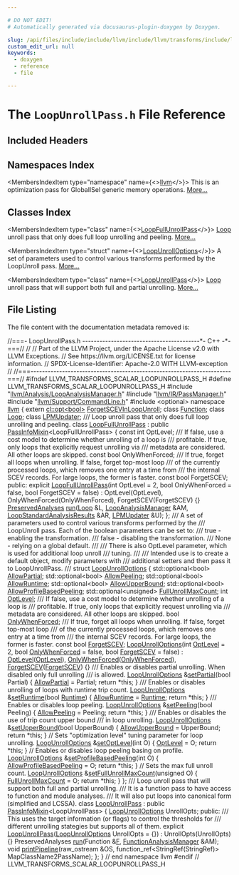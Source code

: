 ```yaml
---

# DO NOT EDIT!
# Automatically generated via docusaurus-plugin-doxygen by Doxygen.

slug: /api/files/include/include/llvm/include/llvm/transforms/include/llvm/transforms/scalar/loopunrollpass-h
custom_edit_url: null
keywords:
  - doxygen
  - reference
  - file

---
```





# The `LoopUnrollPass.h` File Reference

<DoxygenPage pluginConfig={pluginConfig}>



## Included Headers

<IncludesList>
<IncludesListItem
  filePath="llvm/Analysis/LoopAnalysisManager.h"
  permalink="/docs/api/files/include/include/llvm/include/llvm/analysis/loopanalysismanager-h"
  isLocal="true" />
<IncludesListItem
  filePath="llvm/IR/PassManager.h"
  permalink="/docs/api/files/include/include/llvm/include/llvm/ir/passmanager-h"
  isLocal="true" />
<IncludesListItem
  filePath="llvm/Support/CommandLine.h"
  permalink="/docs/api/files/include/include/llvm/include/llvm/support/commandline-h"
  isLocal="true" />
<IncludesListItem
  filePath="optional"
  permalink=""
  isLocal="false" />
</IncludesList>

## Namespaces Index

<MembersIndex>

<MembersIndexItem
  type="namespace"
  name={<><a href="/docs/api/namespaces/llvm">llvm</a></>}>
This is an optimization pass for GlobalISel generic memory operations. <a href="/docs/api/namespaces/llvm/#details">More...</a>
</MembersIndexItem>

</MembersIndex>

## Classes Index

<MembersIndex>

<MembersIndexItem
  type="class"
  name={<><a href="/docs/api/classes/llvm/loopfullunrollpass">LoopFullUnrollPass</a></>}>
<a href="/docs/api/classes/llvm/loop">Loop</a> unroll pass that only does full loop unrolling and peeling. <a href="/docs/api/classes/llvm/loopfullunrollpass/#details">More...</a>
</MembersIndexItem>

<MembersIndexItem
  type="struct"
  name={<><a href="/docs/api/structs/llvm/loopunrolloptions">LoopUnrollOptions</a></>}>
A set of parameters used to control various transforms performed by the LoopUnroll pass. <a href="/docs/api/structs/llvm/loopunrolloptions/#details">More...</a>
</MembersIndexItem>

<MembersIndexItem
  type="class"
  name={<><a href="/docs/api/classes/llvm/loopunrollpass">LoopUnrollPass</a></>}>
<a href="/docs/api/classes/llvm/loop">Loop</a> unroll pass that will support both full and partial unrolling. <a href="/docs/api/classes/llvm/loopunrollpass/#details">More...</a>
</MembersIndexItem>

</MembersIndex>


## File Listing

The file content with the documentation metadata removed is:

<ProgramListing>

<Link id="l00001" /><CodeLine lineNumber="1"><Highlight kind="comment">//===- LoopUnrollPass.h -----------------------------------------&#42;- C++ -&#42;-===//</Highlight><Highlight kind="normal"></Highlight></CodeLine>
<Link id="l00002" /><CodeLine lineNumber="2"><Highlight kind="normal"></Highlight><Highlight kind="comment">//</Highlight><Highlight kind="normal"></Highlight></CodeLine>
<Link id="l00003" /><CodeLine lineNumber="3"><Highlight kind="normal"></Highlight><Highlight kind="comment">// Part of the LLVM Project, under the Apache License v2.0 with LLVM Exceptions.</Highlight><Highlight kind="normal"></Highlight></CodeLine>
<Link id="l00004" /><CodeLine lineNumber="4"><Highlight kind="normal"></Highlight><Highlight kind="comment">// See https://llvm.org/LICENSE.txt for license information.</Highlight><Highlight kind="normal"></Highlight></CodeLine>
<Link id="l00005" /><CodeLine lineNumber="5"><Highlight kind="normal"></Highlight><Highlight kind="comment">// SPDX-License-Identifier: Apache-2.0 WITH LLVM-exception</Highlight><Highlight kind="normal"></Highlight></CodeLine>
<Link id="l00006" /><CodeLine lineNumber="6"><Highlight kind="normal"></Highlight><Highlight kind="comment">//</Highlight><Highlight kind="normal"></Highlight></CodeLine>
<Link id="l00007" /><CodeLine lineNumber="7"><Highlight kind="normal"></Highlight><Highlight kind="comment">//===----------------------------------------------------------------------===//</Highlight><Highlight kind="normal"></Highlight></CodeLine>
<Link id="l00008" /><CodeLine lineNumber="8"><Highlight kind="normal"></Highlight></CodeLine>
<Link id="l00009" /><CodeLine lineNumber="9"><Highlight kind="normal"></Highlight><Highlight kind="preprocessor">#ifndef LLVM&#95;TRANSFORMS&#95;SCALAR&#95;LOOPUNROLLPASS&#95;H</Highlight><Highlight kind="normal"></Highlight></CodeLine>
<Link id="l00010" /><CodeLine lineNumber="10"><Highlight kind="normal"></Highlight><Highlight kind="preprocessor">#define LLVM&#95;TRANSFORMS&#95;SCALAR&#95;LOOPUNROLLPASS&#95;H</Highlight><Highlight kind="normal"></Highlight></CodeLine>
<Link id="l00011" /><CodeLine lineNumber="11"><Highlight kind="normal"></Highlight></CodeLine>
<Link id="l00012" /><CodeLine lineNumber="12"><Highlight kind="normal"></Highlight><Highlight kind="preprocessor">#include &quot;<a href="/docs/api/files/include/include/llvm/include/llvm/analysis/loopanalysismanager-h">llvm/Analysis/LoopAnalysisManager.h</a>&quot;</Highlight><Highlight kind="normal"></Highlight></CodeLine>
<Link id="l00013" /><CodeLine lineNumber="13"><Highlight kind="normal"></Highlight><Highlight kind="preprocessor">#include &quot;<a href="/docs/api/files/include/include/llvm/include/llvm/ir/passmanager-h">llvm/IR/PassManager.h</a>&quot;</Highlight><Highlight kind="normal"></Highlight></CodeLine>
<Link id="l00014" /><CodeLine lineNumber="14"><Highlight kind="normal"></Highlight><Highlight kind="preprocessor">#include &quot;<a href="/docs/api/files/include/include/llvm/include/llvm/support/commandline-h">llvm/Support/CommandLine.h</a>&quot;</Highlight><Highlight kind="normal"></Highlight></CodeLine>
<Link id="l00015" /><CodeLine lineNumber="15"><Highlight kind="normal"></Highlight><Highlight kind="preprocessor">#include &lt;optional&gt;</Highlight><Highlight kind="normal"></Highlight></CodeLine>
<Link id="l00016" /><CodeLine lineNumber="16"><Highlight kind="normal"></Highlight></CodeLine>
<Link id="l00017" /><CodeLine lineNumber="17"><Highlight kind="normal"></Highlight><Highlight kind="keyword">namespace </Highlight><Highlight kind="normal"><a href="/docs/api/namespaces/llvm">llvm</a> &#123;</Highlight></CodeLine>
<Link id="l00018" /><CodeLine lineNumber="18"><Highlight kind="normal"></Highlight></CodeLine>
<Link id="l00019" /><CodeLine lineNumber="19"><Highlight kind="normal"></Highlight><Highlight kind="keyword">extern</Highlight><Highlight kind="normal"> <a href="/docs/api/classes/llvm/cl/opt">cl::opt&lt;bool&gt;</a> <a href="/docs/api/namespaces/llvm/#a74ac302e71a5bdbb6b2ab1e1d1266e6e">ForgetSCEVInLoopUnroll</a>;</Highlight></CodeLine>
<Link id="l00020" /><CodeLine lineNumber="20"><Highlight kind="normal"></Highlight></CodeLine>
<Link id="l00021" /><CodeLine lineNumber="21"><Highlight kind="normal"></Highlight><Highlight kind="keyword">class </Highlight><Highlight kind="normal"><a href="/docs/api/classes/llvm/function">Function</a>;</Highlight></CodeLine>
<Link id="l00022" /><CodeLine lineNumber="22"><Highlight kind="normal"></Highlight><Highlight kind="keyword">class </Highlight><Highlight kind="normal"><a href="/docs/api/classes/llvm/loop">Loop</a>;</Highlight></CodeLine>
<Link id="l00023" /><CodeLine lineNumber="23"><Highlight kind="normal"></Highlight><Highlight kind="keyword">class </Highlight><Highlight kind="normal"><a href="/docs/api/classes/llvm/lpmupdater">LPMUpdater</a>;</Highlight></CodeLine>
<Link id="l00024" /><CodeLine lineNumber="24"><Highlight kind="normal"></Highlight><Highlight kind="comment"></Highlight></CodeLine>
<Link id="l00025" /><CodeLine lineNumber="25"><Highlight kind="comment">/// Loop unroll pass that only does full loop unrolling and peeling.</Highlight><Highlight kind="normal"></Highlight></CodeLine>
<Link id="l00026" /><CodeLine lineNumber="26" lineLink="/docs/api/classes/llvm/loopfullunrollpass"><Highlight kind="normal"></Highlight><Highlight kind="keyword">class </Highlight><Highlight kind="normal"><a href="/docs/api/classes/llvm/loopfullunrollpass/#a2d944153d516e9ae1d1f5c3b7a0ccd49">LoopFullUnrollPass</a> : </Highlight><Highlight kind="keyword">public</Highlight><Highlight kind="normal"> <a href="/docs/api/structs/llvm/passinfomixin">PassInfoMixin</a>&lt;LoopFullUnrollPass&gt; &#123;</Highlight></CodeLine>
<Link id="l00027" /><CodeLine lineNumber="27"><Highlight kind="normal">  </Highlight><Highlight kind="keyword">const</Highlight><Highlight kind="normal"> </Highlight><Highlight kind="keywordtype">int</Highlight><Highlight kind="normal"> OptLevel;</Highlight></CodeLine>
<Link id="l00028" /><CodeLine lineNumber="28"><Highlight kind="normal"></Highlight><Highlight kind="comment"></Highlight></CodeLine>
<Link id="l00029" /><CodeLine lineNumber="29"><Highlight kind="comment">  /// If false, use a cost model to determine whether unrolling of a loop is</Highlight></CodeLine>
<Link id="l00030" /><CodeLine lineNumber="30"><Highlight kind="comment">  /// profitable. If true, only loops that explicitly request unrolling via</Highlight></CodeLine>
<Link id="l00031" /><CodeLine lineNumber="31"><Highlight kind="comment">  /// metadata are considered. All other loops are skipped.</Highlight><Highlight kind="normal"></Highlight></CodeLine>
<Link id="l00032" /><CodeLine lineNumber="32"><Highlight kind="normal">  </Highlight><Highlight kind="keyword">const</Highlight><Highlight kind="normal"> </Highlight><Highlight kind="keywordtype">bool</Highlight><Highlight kind="normal"> OnlyWhenForced;</Highlight></CodeLine>
<Link id="l00033" /><CodeLine lineNumber="33"><Highlight kind="normal"></Highlight><Highlight kind="comment"></Highlight></CodeLine>
<Link id="l00034" /><CodeLine lineNumber="34"><Highlight kind="comment">  /// If true, forget all loops when unrolling. If false, forget top-most loop</Highlight></CodeLine>
<Link id="l00035" /><CodeLine lineNumber="35"><Highlight kind="comment">  /// of the currently processed loops, which removes one entry at a time from</Highlight></CodeLine>
<Link id="l00036" /><CodeLine lineNumber="36"><Highlight kind="comment">  /// the internal SCEV records. For large loops, the former is faster.</Highlight><Highlight kind="normal"></Highlight></CodeLine>
<Link id="l00037" /><CodeLine lineNumber="37"><Highlight kind="normal">  </Highlight><Highlight kind="keyword">const</Highlight><Highlight kind="normal"> </Highlight><Highlight kind="keywordtype">bool</Highlight><Highlight kind="normal"> ForgetSCEV;</Highlight></CodeLine>
<Link id="l00038" /><CodeLine lineNumber="38"><Highlight kind="normal"></Highlight></CodeLine>
<Link id="l00039" /><CodeLine lineNumber="39"><Highlight kind="normal"></Highlight><Highlight kind="keyword">public</Highlight><Highlight kind="normal">:</Highlight></CodeLine>
<Link id="l00040" /><CodeLine lineNumber="40" lineLink="/docs/api/classes/llvm/loopfullunrollpass/#a2d944153d516e9ae1d1f5c3b7a0ccd49"><Highlight kind="normal">  </Highlight><Highlight kind="keyword">explicit</Highlight><Highlight kind="normal"> <a href="/docs/api/classes/llvm/loopfullunrollpass/#a2d944153d516e9ae1d1f5c3b7a0ccd49">LoopFullUnrollPass</a>(</Highlight><Highlight kind="keywordtype">int</Highlight><Highlight kind="normal"> OptLevel = 2, </Highlight><Highlight kind="keywordtype">bool</Highlight><Highlight kind="normal"> OnlyWhenForced = </Highlight><Highlight kind="keyword">false</Highlight><Highlight kind="normal">,</Highlight></CodeLine>
<Link id="l00041" /><CodeLine lineNumber="41"><Highlight kind="normal">                              </Highlight><Highlight kind="keywordtype">bool</Highlight><Highlight kind="normal"> ForgetSCEV = </Highlight><Highlight kind="keyword">false</Highlight><Highlight kind="normal">)</Highlight></CodeLine>
<Link id="l00042" /><CodeLine lineNumber="42"><Highlight kind="normal">      : OptLevel(OptLevel), OnlyWhenForced(OnlyWhenForced),</Highlight></CodeLine>
<Link id="l00043" /><CodeLine lineNumber="43"><Highlight kind="normal">        ForgetSCEV(ForgetSCEV) &#123;&#125;</Highlight></CodeLine>
<Link id="l00044" /><CodeLine lineNumber="44"><Highlight kind="normal"></Highlight></CodeLine>
<Link id="l00045" /><CodeLine lineNumber="45"><Highlight kind="normal">  <a href="/docs/api/classes/llvm/preservedanalyses">PreservedAnalyses</a> <a href="/docs/api/classes/llvm/loopfullunrollpass/#aacf97677dabaa7e583a690244bde44ea">run</a>(<a href="/docs/api/classes/llvm/loop">Loop</a> &amp;L, <a href="/docs/api/namespaces/llvm/#a58dde534a0ea2a23cb6c779c5c283f75">LoopAnalysisManager</a> &amp;AM,</Highlight></CodeLine>
<Link id="l00046" /><CodeLine lineNumber="46"><Highlight kind="normal">                        <a href="/docs/api/structs/llvm/loopstandardanalysisresults">LoopStandardAnalysisResults</a> &amp;AR, <a href="/docs/api/classes/llvm/lpmupdater">LPMUpdater</a> &amp;U);</Highlight></CodeLine>
<Link id="l00047" /><CodeLine lineNumber="47"><Highlight kind="normal">&#125;;</Highlight></CodeLine>
<Link id="l00048" /><CodeLine lineNumber="48"><Highlight kind="normal"></Highlight><Highlight kind="comment"></Highlight></CodeLine>
<Link id="l00049" /><CodeLine lineNumber="49"><Highlight kind="comment">/// A set of parameters used to control various transforms performed by the</Highlight></CodeLine>
<Link id="l00050" /><CodeLine lineNumber="50"><Highlight kind="comment">/// LoopUnroll pass. Each of the boolean parameters can be set to:</Highlight></CodeLine>
<Link id="l00051" /><CodeLine lineNumber="51"><Highlight kind="comment">///      true - enabling the transformation.</Highlight></CodeLine>
<Link id="l00052" /><CodeLine lineNumber="52"><Highlight kind="comment">///      false - disabling the transformation.</Highlight></CodeLine>
<Link id="l00053" /><CodeLine lineNumber="53"><Highlight kind="comment">///      None - relying on a global default.</Highlight></CodeLine>
<Link id="l00054" /><CodeLine lineNumber="54"><Highlight kind="comment">///</Highlight></CodeLine>
<Link id="l00055" /><CodeLine lineNumber="55"><Highlight kind="comment">/// There is also OptLevel parameter, which is used for additional loop unroll</Highlight></CodeLine>
<Link id="l00056" /><CodeLine lineNumber="56"><Highlight kind="comment">/// tuning.</Highlight></CodeLine>
<Link id="l00057" /><CodeLine lineNumber="57"><Highlight kind="comment">///</Highlight></CodeLine>
<Link id="l00058" /><CodeLine lineNumber="58"><Highlight kind="comment">/// Intended use is to create a default object, modify parameters with</Highlight></CodeLine>
<Link id="l00059" /><CodeLine lineNumber="59"><Highlight kind="comment">/// additional setters and then pass it to LoopUnrollPass.</Highlight></CodeLine>
<Link id="l00060" /><CodeLine lineNumber="60"><Highlight kind="comment">///</Highlight><Highlight kind="normal"></Highlight></CodeLine>
<Link id="l00061" /><CodeLine lineNumber="61" lineLink="/docs/api/structs/llvm/loopunrolloptions"><Highlight kind="normal"></Highlight><Highlight kind="keyword">struct </Highlight><Highlight kind="normal"><a href="/docs/api/structs/llvm/loopunrolloptions/#a6214d3222968e378abe9eadcd6599df1">LoopUnrollOptions</a> &#123;</Highlight></CodeLine>
<Link id="l00062" /><CodeLine lineNumber="62" lineLink="/docs/api/structs/llvm/loopunrolloptions/#a3533763e5a069304cac300d58aa3c335"><Highlight kind="normal">  std::optional&lt;bool&gt; <a href="/docs/api/structs/llvm/loopunrolloptions/#a3533763e5a069304cac300d58aa3c335">AllowPartial</a>;</Highlight></CodeLine>
<Link id="l00063" /><CodeLine lineNumber="63" lineLink="/docs/api/structs/llvm/loopunrolloptions/#a89f3cc58de97975474aec06d7c46b2fa"><Highlight kind="normal">  std::optional&lt;bool&gt; <a href="/docs/api/structs/llvm/loopunrolloptions/#a89f3cc58de97975474aec06d7c46b2fa">AllowPeeling</a>;</Highlight></CodeLine>
<Link id="l00064" /><CodeLine lineNumber="64" lineLink="/docs/api/structs/llvm/loopunrolloptions/#a4e0d8e894c9a946cab90061f99a514d4"><Highlight kind="normal">  std::optional&lt;bool&gt; <a href="/docs/api/structs/llvm/loopunrolloptions/#a4e0d8e894c9a946cab90061f99a514d4">AllowRuntime</a>;</Highlight></CodeLine>
<Link id="l00065" /><CodeLine lineNumber="65" lineLink="/docs/api/structs/llvm/loopunrolloptions/#acd31f207713b86ad24694c320b1db3f0"><Highlight kind="normal">  std::optional&lt;bool&gt; <a href="/docs/api/structs/llvm/loopunrolloptions/#acd31f207713b86ad24694c320b1db3f0">AllowUpperBound</a>;</Highlight></CodeLine>
<Link id="l00066" /><CodeLine lineNumber="66" lineLink="/docs/api/structs/llvm/loopunrolloptions/#a85e15580034714afcf2519f689174b10"><Highlight kind="normal">  std::optional&lt;bool&gt; <a href="/docs/api/structs/llvm/loopunrolloptions/#a85e15580034714afcf2519f689174b10">AllowProfileBasedPeeling</a>;</Highlight></CodeLine>
<Link id="l00067" /><CodeLine lineNumber="67" lineLink="/docs/api/structs/llvm/loopunrolloptions/#a307cbe3aacadc70d64a8570be1394229"><Highlight kind="normal">  std::optional&lt;unsigned&gt; <a href="/docs/api/structs/llvm/loopunrolloptions/#a307cbe3aacadc70d64a8570be1394229">FullUnrollMaxCount</a>;</Highlight></CodeLine>
<Link id="l00068" /><CodeLine lineNumber="68" lineLink="/docs/api/structs/llvm/loopunrolloptions/#a0ffbb1b91937d258b118eccfd4fb5d74"><Highlight kind="normal">  </Highlight><Highlight kind="keywordtype">int</Highlight><Highlight kind="normal"> <a href="/docs/api/structs/llvm/loopunrolloptions/#a0ffbb1b91937d258b118eccfd4fb5d74">OptLevel</a>;</Highlight></CodeLine>
<Link id="l00069" /><CodeLine lineNumber="69"><Highlight kind="normal"></Highlight><Highlight kind="comment"></Highlight></CodeLine>
<Link id="l00070" /><CodeLine lineNumber="70"><Highlight kind="comment">  /// If false, use a cost model to determine whether unrolling of a loop is</Highlight></CodeLine>
<Link id="l00071" /><CodeLine lineNumber="71"><Highlight kind="comment">  /// profitable. If true, only loops that explicitly request unrolling via</Highlight></CodeLine>
<Link id="l00072" /><CodeLine lineNumber="72"><Highlight kind="comment">  /// metadata are considered. All other loops are skipped.</Highlight><Highlight kind="normal"></Highlight></CodeLine>
<Link id="l00073" /><CodeLine lineNumber="73" lineLink="/docs/api/structs/llvm/loopunrolloptions/#a1d7f4d26f7d8ccc72d9006b729e6a637"><Highlight kind="normal">  </Highlight><Highlight kind="keywordtype">bool</Highlight><Highlight kind="normal"> <a href="/docs/api/structs/llvm/loopunrolloptions/#a1d7f4d26f7d8ccc72d9006b729e6a637">OnlyWhenForced</a>;</Highlight></CodeLine>
<Link id="l00074" /><CodeLine lineNumber="74"><Highlight kind="normal"></Highlight><Highlight kind="comment"></Highlight></CodeLine>
<Link id="l00075" /><CodeLine lineNumber="75"><Highlight kind="comment">  /// If true, forget all loops when unrolling. If false, forget top-most loop</Highlight></CodeLine>
<Link id="l00076" /><CodeLine lineNumber="76"><Highlight kind="comment">  /// of the currently processed loops, which removes one entry at a time from</Highlight></CodeLine>
<Link id="l00077" /><CodeLine lineNumber="77"><Highlight kind="comment">  /// the internal SCEV records. For large loops, the former is faster.</Highlight><Highlight kind="normal"></Highlight></CodeLine>
<Link id="l00078" /><CodeLine lineNumber="78" lineLink="/docs/api/structs/llvm/loopunrolloptions/#a27976a17a9771b0dbbf007157226c33d"><Highlight kind="normal">  </Highlight><Highlight kind="keyword">const</Highlight><Highlight kind="normal"> </Highlight><Highlight kind="keywordtype">bool</Highlight><Highlight kind="normal"> <a href="/docs/api/structs/llvm/loopunrolloptions/#a27976a17a9771b0dbbf007157226c33d">ForgetSCEV</a>;</Highlight></CodeLine>
<Link id="l00079" /><CodeLine lineNumber="79"><Highlight kind="normal"></Highlight></CodeLine>
<Link id="l00080" /><CodeLine lineNumber="80" lineLink="/docs/api/structs/llvm/loopunrolloptions/#a6214d3222968e378abe9eadcd6599df1"><Highlight kind="normal">  <a href="/docs/api/structs/llvm/loopunrolloptions/#a6214d3222968e378abe9eadcd6599df1">LoopUnrollOptions</a>(</Highlight><Highlight kind="keywordtype">int</Highlight><Highlight kind="normal"> <a href="/docs/api/structs/llvm/loopunrolloptions/#a0ffbb1b91937d258b118eccfd4fb5d74">OptLevel</a> = 2, </Highlight><Highlight kind="keywordtype">bool</Highlight><Highlight kind="normal"> <a href="/docs/api/structs/llvm/loopunrolloptions/#a1d7f4d26f7d8ccc72d9006b729e6a637">OnlyWhenForced</a> = </Highlight><Highlight kind="keyword">false</Highlight><Highlight kind="normal">,</Highlight></CodeLine>
<Link id="l00081" /><CodeLine lineNumber="81"><Highlight kind="normal">                    </Highlight><Highlight kind="keywordtype">bool</Highlight><Highlight kind="normal"> <a href="/docs/api/structs/llvm/loopunrolloptions/#a27976a17a9771b0dbbf007157226c33d">ForgetSCEV</a> = </Highlight><Highlight kind="keyword">false</Highlight><Highlight kind="normal">)</Highlight></CodeLine>
<Link id="l00082" /><CodeLine lineNumber="82"><Highlight kind="normal">      : <a href="/docs/api/structs/llvm/loopunrolloptions/#a0ffbb1b91937d258b118eccfd4fb5d74">OptLevel</a>(<a href="/docs/api/structs/llvm/loopunrolloptions/#a0ffbb1b91937d258b118eccfd4fb5d74">OptLevel</a>), <a href="/docs/api/structs/llvm/loopunrolloptions/#a1d7f4d26f7d8ccc72d9006b729e6a637">OnlyWhenForced</a>(<a href="/docs/api/structs/llvm/loopunrolloptions/#a1d7f4d26f7d8ccc72d9006b729e6a637">OnlyWhenForced</a>),</Highlight></CodeLine>
<Link id="l00083" /><CodeLine lineNumber="83"><Highlight kind="normal">        <a href="/docs/api/structs/llvm/loopunrolloptions/#a27976a17a9771b0dbbf007157226c33d">ForgetSCEV</a>(<a href="/docs/api/structs/llvm/loopunrolloptions/#a27976a17a9771b0dbbf007157226c33d">ForgetSCEV</a>) &#123;&#125;</Highlight></CodeLine>
<Link id="l00084" /><CodeLine lineNumber="84"><Highlight kind="normal"></Highlight><Highlight kind="comment"></Highlight></CodeLine>
<Link id="l00085" /><CodeLine lineNumber="85"><Highlight kind="comment">  /// Enables or disables partial unrolling. When disabled only full unrolling</Highlight></CodeLine>
<Link id="l00086" /><CodeLine lineNumber="86"><Highlight kind="comment">  /// is allowed.</Highlight><Highlight kind="normal"></Highlight></CodeLine>
<Link id="l00087" /><CodeLine lineNumber="87" lineLink="/docs/api/structs/llvm/loopunrolloptions/#a705ee9545a1e744dc12412ed3f603854"><Highlight kind="normal">  <a href="/docs/api/structs/llvm/loopunrolloptions/#a6214d3222968e378abe9eadcd6599df1">LoopUnrollOptions</a> &amp;<a href="/docs/api/structs/llvm/loopunrolloptions/#a705ee9545a1e744dc12412ed3f603854">setPartial</a>(</Highlight><Highlight kind="keywordtype">bool</Highlight><Highlight kind="normal"> Partial) &#123;</Highlight></CodeLine>
<Link id="l00088" /><CodeLine lineNumber="88"><Highlight kind="normal">    <a href="/docs/api/structs/llvm/loopunrolloptions/#a3533763e5a069304cac300d58aa3c335">AllowPartial</a> = Partial;</Highlight></CodeLine>
<Link id="l00089" /><CodeLine lineNumber="89"><Highlight kind="normal">    </Highlight><Highlight kind="keywordflow">return</Highlight><Highlight kind="normal"> &#42;</Highlight><Highlight kind="keyword">this</Highlight><Highlight kind="normal">;</Highlight></CodeLine>
<Link id="l00090" /><CodeLine lineNumber="90"><Highlight kind="normal">  &#125;</Highlight></CodeLine>
<Link id="l00091" /><CodeLine lineNumber="91"><Highlight kind="normal"></Highlight><Highlight kind="comment"></Highlight></CodeLine>
<Link id="l00092" /><CodeLine lineNumber="92"><Highlight kind="comment">  /// Enables or disables unrolling of loops with runtime trip count.</Highlight><Highlight kind="normal"></Highlight></CodeLine>
<Link id="l00093" /><CodeLine lineNumber="93" lineLink="/docs/api/structs/llvm/loopunrolloptions/#ad3531f53e646c9dc4db4b143396eaaa9"><Highlight kind="normal">  <a href="/docs/api/structs/llvm/loopunrolloptions/#a6214d3222968e378abe9eadcd6599df1">LoopUnrollOptions</a> &amp;<a href="/docs/api/structs/llvm/loopunrolloptions/#ad3531f53e646c9dc4db4b143396eaaa9">setRuntime</a>(</Highlight><Highlight kind="keywordtype">bool</Highlight><Highlight kind="normal"> <a href="/docs/api/namespaces/llvm/#a273ffd11c1ebf40fc70e3b22009adabdabc366f2d0ba3d681e7a3899917c5d3de">Runtime</a>) &#123;</Highlight></CodeLine>
<Link id="l00094" /><CodeLine lineNumber="94"><Highlight kind="normal">    <a href="/docs/api/structs/llvm/loopunrolloptions/#a4e0d8e894c9a946cab90061f99a514d4">AllowRuntime</a> = <a href="/docs/api/namespaces/llvm/#a273ffd11c1ebf40fc70e3b22009adabdabc366f2d0ba3d681e7a3899917c5d3de">Runtime</a>;</Highlight></CodeLine>
<Link id="l00095" /><CodeLine lineNumber="95"><Highlight kind="normal">    </Highlight><Highlight kind="keywordflow">return</Highlight><Highlight kind="normal"> &#42;</Highlight><Highlight kind="keyword">this</Highlight><Highlight kind="normal">;</Highlight></CodeLine>
<Link id="l00096" /><CodeLine lineNumber="96"><Highlight kind="normal">  &#125;</Highlight></CodeLine>
<Link id="l00097" /><CodeLine lineNumber="97"><Highlight kind="normal"></Highlight><Highlight kind="comment"></Highlight></CodeLine>
<Link id="l00098" /><CodeLine lineNumber="98"><Highlight kind="comment">  /// Enables or disables loop peeling.</Highlight><Highlight kind="normal"></Highlight></CodeLine>
<Link id="l00099" /><CodeLine lineNumber="99" lineLink="/docs/api/structs/llvm/loopunrolloptions/#a141c98b22bfdde079b9838d9c926dcb8"><Highlight kind="normal">  <a href="/docs/api/structs/llvm/loopunrolloptions/#a6214d3222968e378abe9eadcd6599df1">LoopUnrollOptions</a> &amp;<a href="/docs/api/structs/llvm/loopunrolloptions/#a141c98b22bfdde079b9838d9c926dcb8">setPeeling</a>(</Highlight><Highlight kind="keywordtype">bool</Highlight><Highlight kind="normal"> Peeling) &#123;</Highlight></CodeLine>
<Link id="l00100" /><CodeLine lineNumber="100"><Highlight kind="normal">    <a href="/docs/api/structs/llvm/loopunrolloptions/#a89f3cc58de97975474aec06d7c46b2fa">AllowPeeling</a> = Peeling;</Highlight></CodeLine>
<Link id="l00101" /><CodeLine lineNumber="101"><Highlight kind="normal">    </Highlight><Highlight kind="keywordflow">return</Highlight><Highlight kind="normal"> &#42;</Highlight><Highlight kind="keyword">this</Highlight><Highlight kind="normal">;</Highlight></CodeLine>
<Link id="l00102" /><CodeLine lineNumber="102"><Highlight kind="normal">  &#125;</Highlight></CodeLine>
<Link id="l00103" /><CodeLine lineNumber="103"><Highlight kind="normal"></Highlight><Highlight kind="comment"></Highlight></CodeLine>
<Link id="l00104" /><CodeLine lineNumber="104"><Highlight kind="comment">  /// Enables or disables the use of trip count upper bound</Highlight></CodeLine>
<Link id="l00105" /><CodeLine lineNumber="105"><Highlight kind="comment">  /// in loop unrolling.</Highlight><Highlight kind="normal"></Highlight></CodeLine>
<Link id="l00106" /><CodeLine lineNumber="106" lineLink="/docs/api/structs/llvm/loopunrolloptions/#ac83eb8e86169f58ee4e49081c812e9ae"><Highlight kind="normal">  <a href="/docs/api/structs/llvm/loopunrolloptions/#a6214d3222968e378abe9eadcd6599df1">LoopUnrollOptions</a> &amp;<a href="/docs/api/structs/llvm/loopunrolloptions/#ac83eb8e86169f58ee4e49081c812e9ae">setUpperBound</a>(</Highlight><Highlight kind="keywordtype">bool</Highlight><Highlight kind="normal"> UpperBound) &#123;</Highlight></CodeLine>
<Link id="l00107" /><CodeLine lineNumber="107"><Highlight kind="normal">    <a href="/docs/api/structs/llvm/loopunrolloptions/#acd31f207713b86ad24694c320b1db3f0">AllowUpperBound</a> = UpperBound;</Highlight></CodeLine>
<Link id="l00108" /><CodeLine lineNumber="108"><Highlight kind="normal">    </Highlight><Highlight kind="keywordflow">return</Highlight><Highlight kind="normal"> &#42;</Highlight><Highlight kind="keyword">this</Highlight><Highlight kind="normal">;</Highlight></CodeLine>
<Link id="l00109" /><CodeLine lineNumber="109"><Highlight kind="normal">  &#125;</Highlight></CodeLine>
<Link id="l00110" /><CodeLine lineNumber="110"><Highlight kind="normal"></Highlight></CodeLine>
<Link id="l00111" /><CodeLine lineNumber="111"><Highlight kind="normal">  </Highlight><Highlight kind="comment">// Sets &quot;optimization level&quot; tuning parameter for loop unrolling.</Highlight><Highlight kind="normal"></Highlight></CodeLine>
<Link id="l00112" /><CodeLine lineNumber="112" lineLink="/docs/api/structs/llvm/loopunrolloptions/#a23b58007b48c92fc47e2297b358fcab6"><Highlight kind="normal">  <a href="/docs/api/structs/llvm/loopunrolloptions/#a6214d3222968e378abe9eadcd6599df1">LoopUnrollOptions</a> &amp;<a href="/docs/api/structs/llvm/loopunrolloptions/#a23b58007b48c92fc47e2297b358fcab6">setOptLevel</a>(</Highlight><Highlight kind="keywordtype">int</Highlight><Highlight kind="normal"> O) &#123;</Highlight></CodeLine>
<Link id="l00113" /><CodeLine lineNumber="113"><Highlight kind="normal">    <a href="/docs/api/structs/llvm/loopunrolloptions/#a0ffbb1b91937d258b118eccfd4fb5d74">OptLevel</a> = O;</Highlight></CodeLine>
<Link id="l00114" /><CodeLine lineNumber="114"><Highlight kind="normal">    </Highlight><Highlight kind="keywordflow">return</Highlight><Highlight kind="normal"> &#42;</Highlight><Highlight kind="keyword">this</Highlight><Highlight kind="normal">;</Highlight></CodeLine>
<Link id="l00115" /><CodeLine lineNumber="115"><Highlight kind="normal">  &#125;</Highlight></CodeLine>
<Link id="l00116" /><CodeLine lineNumber="116"><Highlight kind="normal"></Highlight></CodeLine>
<Link id="l00117" /><CodeLine lineNumber="117"><Highlight kind="normal">  </Highlight><Highlight kind="comment">// Enables or disables loop peeling basing on profile.</Highlight><Highlight kind="normal"></Highlight></CodeLine>
<Link id="l00118" /><CodeLine lineNumber="118" lineLink="/docs/api/structs/llvm/loopunrolloptions/#ae1a3cf2a9623a5ce834c918e84b03167"><Highlight kind="normal">  <a href="/docs/api/structs/llvm/loopunrolloptions/#a6214d3222968e378abe9eadcd6599df1">LoopUnrollOptions</a> &amp;<a href="/docs/api/structs/llvm/loopunrolloptions/#ae1a3cf2a9623a5ce834c918e84b03167">setProfileBasedPeeling</a>(</Highlight><Highlight kind="keywordtype">int</Highlight><Highlight kind="normal"> O) &#123;</Highlight></CodeLine>
<Link id="l00119" /><CodeLine lineNumber="119"><Highlight kind="normal">    <a href="/docs/api/structs/llvm/loopunrolloptions/#a85e15580034714afcf2519f689174b10">AllowProfileBasedPeeling</a> = O;</Highlight></CodeLine>
<Link id="l00120" /><CodeLine lineNumber="120"><Highlight kind="normal">    </Highlight><Highlight kind="keywordflow">return</Highlight><Highlight kind="normal"> &#42;</Highlight><Highlight kind="keyword">this</Highlight><Highlight kind="normal">;</Highlight></CodeLine>
<Link id="l00121" /><CodeLine lineNumber="121"><Highlight kind="normal">  &#125;</Highlight></CodeLine>
<Link id="l00122" /><CodeLine lineNumber="122"><Highlight kind="normal"></Highlight></CodeLine>
<Link id="l00123" /><CodeLine lineNumber="123"><Highlight kind="normal">  </Highlight><Highlight kind="comment">// Sets the max full unroll count.</Highlight><Highlight kind="normal"></Highlight></CodeLine>
<Link id="l00124" /><CodeLine lineNumber="124" lineLink="/docs/api/structs/llvm/loopunrolloptions/#aa262f9050d63cff88c42d9e8e148cab2"><Highlight kind="normal">  <a href="/docs/api/structs/llvm/loopunrolloptions/#a6214d3222968e378abe9eadcd6599df1">LoopUnrollOptions</a> &amp;<a href="/docs/api/structs/llvm/loopunrolloptions/#aa262f9050d63cff88c42d9e8e148cab2">setFullUnrollMaxCount</a>(</Highlight><Highlight kind="keywordtype">unsigned</Highlight><Highlight kind="normal"> O) &#123;</Highlight></CodeLine>
<Link id="l00125" /><CodeLine lineNumber="125"><Highlight kind="normal">    <a href="/docs/api/structs/llvm/loopunrolloptions/#a307cbe3aacadc70d64a8570be1394229">FullUnrollMaxCount</a> = O;</Highlight></CodeLine>
<Link id="l00126" /><CodeLine lineNumber="126"><Highlight kind="normal">    </Highlight><Highlight kind="keywordflow">return</Highlight><Highlight kind="normal"> &#42;</Highlight><Highlight kind="keyword">this</Highlight><Highlight kind="normal">;</Highlight></CodeLine>
<Link id="l00127" /><CodeLine lineNumber="127"><Highlight kind="normal">  &#125;</Highlight></CodeLine>
<Link id="l00128" /><CodeLine lineNumber="128"><Highlight kind="normal">&#125;;</Highlight></CodeLine>
<Link id="l00129" /><CodeLine lineNumber="129"><Highlight kind="normal"></Highlight><Highlight kind="comment"></Highlight></CodeLine>
<Link id="l00130" /><CodeLine lineNumber="130"><Highlight kind="comment">/// Loop unroll pass that will support both full and partial unrolling.</Highlight></CodeLine>
<Link id="l00131" /><CodeLine lineNumber="131"><Highlight kind="comment">/// It is a function pass to have access to function and module analyses.</Highlight></CodeLine>
<Link id="l00132" /><CodeLine lineNumber="132"><Highlight kind="comment">/// It will also put loops into canonical form (simplified and LCSSA).</Highlight><Highlight kind="normal"></Highlight></CodeLine>
<Link id="l00133" /><CodeLine lineNumber="133" lineLink="/docs/api/classes/llvm/loopunrollpass"><Highlight kind="normal"></Highlight><Highlight kind="keyword">class </Highlight><Highlight kind="normal"><a href="/docs/api/classes/llvm/loopunrollpass/#a2e1907c5ba529e1a6778611df03fa07b">LoopUnrollPass</a> : </Highlight><Highlight kind="keyword">public</Highlight><Highlight kind="normal"> <a href="/docs/api/structs/llvm/passinfomixin">PassInfoMixin</a>&lt;LoopUnrollPass&gt; &#123;</Highlight></CodeLine>
<Link id="l00134" /><CodeLine lineNumber="134"><Highlight kind="normal">  <a href="/docs/api/structs/llvm/loopunrolloptions">LoopUnrollOptions</a> UnrollOpts;</Highlight></CodeLine>
<Link id="l00135" /><CodeLine lineNumber="135"><Highlight kind="normal"></Highlight></CodeLine>
<Link id="l00136" /><CodeLine lineNumber="136"><Highlight kind="normal"></Highlight><Highlight kind="keyword">public</Highlight><Highlight kind="normal">:</Highlight><Highlight kind="comment"></Highlight></CodeLine>
<Link id="l00137" /><CodeLine lineNumber="137"><Highlight kind="comment">  /// This uses the target information (or flags) to control the thresholds for</Highlight></CodeLine>
<Link id="l00138" /><CodeLine lineNumber="138"><Highlight kind="comment">  /// different unrolling stategies but supports all of them.</Highlight><Highlight kind="normal"></Highlight></CodeLine>
<Link id="l00139" /><CodeLine lineNumber="139" lineLink="/docs/api/classes/llvm/loopunrollpass/#a2e1907c5ba529e1a6778611df03fa07b"><Highlight kind="normal">  </Highlight><Highlight kind="keyword">explicit</Highlight><Highlight kind="normal"> <a href="/docs/api/classes/llvm/loopunrollpass/#a2e1907c5ba529e1a6778611df03fa07b">LoopUnrollPass</a>(<a href="/docs/api/structs/llvm/loopunrolloptions">LoopUnrollOptions</a> UnrollOpts = &#123;&#125;)</Highlight></CodeLine>
<Link id="l00140" /><CodeLine lineNumber="140"><Highlight kind="normal">      : UnrollOpts(UnrollOpts) &#123;&#125;</Highlight></CodeLine>
<Link id="l00141" /><CodeLine lineNumber="141"><Highlight kind="normal"></Highlight></CodeLine>
<Link id="l00142" /><CodeLine lineNumber="142"><Highlight kind="normal">  PreservedAnalyses <a href="/docs/api/classes/llvm/loopunrollpass/#a62ed17cf8aa893362e6c3c1f6d8a0898">run</a>(Function &amp;<a href="/docs/api/files/lib/lib/support/md5-cpp/#a96d73bbd7af15cb1fc38c3f4a3bd82e9">F</a>, <a href="/docs/api/namespaces/llvm/#adce09a5a0de0e3177eb00e932734af2f">FunctionAnalysisManager</a> &amp;AM);</Highlight></CodeLine>
<Link id="l00143" /><CodeLine lineNumber="143"><Highlight kind="normal">  </Highlight><Highlight kind="keywordtype">void</Highlight><Highlight kind="normal"> <a href="/docs/api/classes/llvm/loopunrollpass/#ac318cdc3433689772c5cce5abdb39472">printPipeline</a>(raw&#95;ostream &amp;OS,</Highlight></CodeLine>
<Link id="l00144" /><CodeLine lineNumber="144"><Highlight kind="normal">                     function&#95;ref&lt;StringRef(StringRef)&gt; MapClassName2PassName);</Highlight></CodeLine>
<Link id="l00145" /><CodeLine lineNumber="145"><Highlight kind="normal">&#125;;</Highlight></CodeLine>
<Link id="l00146" /><CodeLine lineNumber="146"><Highlight kind="normal"></Highlight></CodeLine>
<Link id="l00147" /><CodeLine lineNumber="147"><Highlight kind="normal">&#125; </Highlight><Highlight kind="comment">// end namespace llvm</Highlight><Highlight kind="normal"></Highlight></CodeLine>
<Link id="l00148" /><CodeLine lineNumber="148"><Highlight kind="normal"></Highlight></CodeLine>
<Link id="l00149" /><CodeLine lineNumber="149"><Highlight kind="normal"></Highlight><Highlight kind="preprocessor">#endif </Highlight><Highlight kind="comment">// LLVM&#95;TRANSFORMS&#95;SCALAR&#95;LOOPUNROLLPASS&#95;H</Highlight><Highlight kind="normal"></Highlight></CodeLine>

</ProgramListing>


</DoxygenPage>
